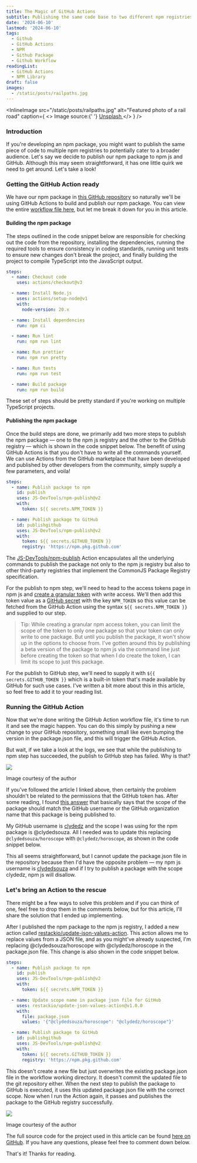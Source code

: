 ```yaml
---
title: The Magic of GitHub Actions
subtitle: Publishing the same code base to two different npm registries
date: '2024-06-10'
lastmod: '2024-06-10'
tags:
  - Github
  - GitHub Actions
  - NPM
  - Github Package
  - Github Workflow
readingList:
  - GitHub Actions
  - NPM Library
draft: false
images:
  - /static/posts/railpaths.jpg
---
```


<InlineImage
  src="/static/posts/railpaths.jpg"
  alt="Featured photo of a rail road"
  caption={
    <>
      Image source:{' '}
      <a href="https://unsplash.com/photos/brown-metal-train-rail-near-rocky-mountain-during-daytime-nShLC-WruxQ">
        Unsplash
      </a>
    </>
  }
/>

### Introduction

If you're developing an npm package, you might want to publish the same piece of code to multiple npm registries to potentially cater to a broader audience. Let's say we decide to publish our npm package to npm js and GitHub. Although this may seem straightforward, it has one little quirk we need to get around. Let's take a look!

### Getting the GitHub Action ready

We have our npm package in [this GitHub repository](https://github.com/ClydeDz/horoscope-npm) so naturally we'll be using GitHub Actions to build and publish our npm package. You can view the entire [workflow file here](https://github.com/ClydeDz/horoscope-npm/blob/main/.github/workflows/npm_lib.yaml), but let me break it down for you in this article.

#### Building the npm package

The steps outlined in the code snippet below are responsible for checking out the code from the repository, installing the dependencies, running the required tools to ensure consistency in coding standards, running unit tests to ensure new changes don't break the project, and finally building the project to compile TypeScript into the JavaScript output.

```yml
steps:
  - name: Checkout code
    uses: actions/checkout@v3

  - name: Install Node.js
    uses: actions/setup-node@v1
    with:
      node-version: 20.x

  - name: Install dependencies
    run: npm ci

  - name: Run lint
    run: npm run lint

  - name: Run prettier
    run: npm run pretty

  - name: Run tests
    run: npm run test

  - name: Build package
    run: npm run build
```

These set of steps should be pretty standard if you're working on multiple TypeScript projects.

#### Publishing the npm package

Once the build steps are done, we primarily add two more steps to publish the npm package — one to the npm js registry and the other to the GitHub registry — which is shown in the code snippet below. The benefit of using GitHub Actions is that you don't have to write all the commands yourself. We can use Actions from the GitHub marketplace that have been developed and published by other developers from the community, simply supply a few parameters, and voila!

```yml
steps:
  - name: Publish package to npm
    id: publish
    uses: JS-DevTools/npm-publish@v2
    with:
      token: ${{ secrets.NPM_TOKEN }}

  - name: Publish package to GitHub
    id: publishgithub
    uses: JS-DevTools/npm-publish@v2
    with:
      token: ${{ secrets.GITHUB_TOKEN }}
      registry: 'https://npm.pkg.github.com'
```

The [JS-DevTools/npm-publish](https://github.com/marketplace/actions/npm-publish) Action encapsulates all the underlying commands to publish the package not only to the npm js registry but also to other third-party registries that implement the CommonJS Package Registry specification.

For the publish to npm step, we'll need to head to the access tokens page in npm js and [create a granular token](https://docs.npmjs.com/creating-and-viewing-access-tokens) with write access. We'll then add this token value as a [GitHub secret](https://docs.github.com/en/actions/security-guides/using-secrets-in-github-actions#creating-secrets-for-a-repository) with the key `NPM_TOKEN` so this value can be fetched from the GitHub Action using the syntax `${{ secrets.NPM_TOKEN }}` and supplied to our step.

> Tip: While creating a granular npm access token, you can limit the scope of the token to only one package so that your token can only write to one package. But until you publish the package, it won't show up in the options to choose from. I've gotten around this by publishing a beta version of the package to npm js via the command line just before creating the token so that when I do create the token, I can limit its scope to just this package.

For the publish to GitHub step, we'll need to supply it with `${{ secrets.GITHUB_TOKEN }}` which is a built-in token that's made available by GitHub for such use cases. I've written a bit more about this in this article, so feel free to add it to your reading list.

### Running the GitHub Action

Now that we're done writing the GitHub Action workflow file, it's time to run it and see the magic happen. You can do this simply by pushing a new change to your GitHub repository, something small like even bumping the version in the package.json file, and this will trigger the GitHub Action.

But wait, if we take a look at the logs, we see that while the publishing to npm step has succeeded, the publish to GitHub step has failed. Why is that?

![](/static/posts/1_UJA9r3YnOPGKjJK7oluEjg.png)

Image courtesy of the author

If you've followed the article I linked above, then certainly the problem shouldn't be related to the permissions that the GitHub token has. After some reading, I found [this answer](https://github.com/orgs/community/discussions/52267#discussioncomment-5554918) that basically says that the scope of the package should match the GitHub username or the GitHub organization name that this package is being published to.

My GitHub username is [clydedz](https://github.com/ClydeDz) and the scope I was using for the npm package is @clydedsouza. All I needed was to update this replacing `@clydedsouza/horoscope` with `@clydedz/horoscope`, as shown in the code snippet below.

This all seems straightforward, but I cannot update the package.json file in the repository because then I'd have the opposite problem — my npm js username is [clydedsouza](https://www.npmjs.com/~clydedsouza) and if I try to publish a package with the scope clydedz, npm js will disallow.

### Let's bring an Action to the rescue

There might be a few ways to solve this problem and if you can think of one, feel free to drop them in the comments below, but for this article, I'll share the solution that I ended up implementing.

After I published the npm package to the npm js registry, I added a new action called [restackio/update-json-values-action](https://github.com/marketplace/actions/update-json-file-values). This action allows me to replace values from a JSON file, and as you might've already suspected, I'm replacing @clydedsouza/horoscope with @clydedz/horoscope in the package.json file. This change is also shown in the code snippet below.

```yml
steps:
  - name: Publish package to npm
    id: publish
    uses: JS-DevTools/npm-publish@v2
    with:
      token: ${{ secrets.NPM_TOKEN }}

  - name: Update scope name in package json file for GitHub
    uses: restackio/update-json-values-action@v1.0.0
    with:
      file: package.json
      values: '{"@clydedsouza/horoscope": "@clydedz/horoscope"}'

  - name: Publish package to GitHub
    id: publishgithub
    uses: JS-DevTools/npm-publish@v2
    with:
      token: ${{ secrets.GITHUB_TOKEN }}
      registry: 'https://npm.pkg.github.com'
```

This doesn't create a new file but just overwrites the existing package.json file in the workflow working directory. It doesn't commit the updated file to the git repository either. When the next step to publish the package to GitHub is executed, it uses this updated package.json file with the correct scope. Now when I run the Action again, it passes and publishes the package to the GitHub registry successfully.

![](/static/posts/1_Tiik_hoDDP1S3q3lt8Lj2w.png)

Image courtesy of the author

The full source code for the project used in this article can be found [here on GitHub](https://github.com/ClydeDz/horoscope-npm). If you have any questions, please feel free to comment down below.

That's it! Thanks for reading.
